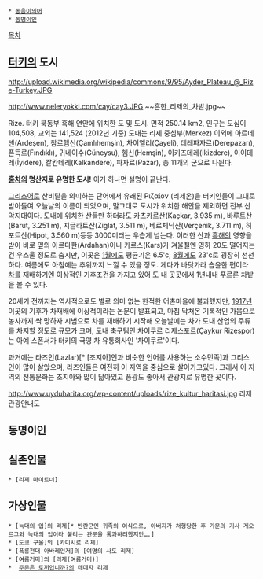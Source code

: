  * [[동음이의어]]
 * [[동명이인]]

[[목차]]

== [[터키]]의 도시 ==
http://upload.wikimedia.org/wikipedia/commons/9/95/Ayder_Plateau_@_Rize-Turkey.JPG

http://www.neleryokki.com/cay/cay3.JPG
~~흔한_리제의_차밭.jpg~~

Rize. 터키 북동부 흑해 연안에 위치한 도 및 도시. 면적 250.14 km2, 인구는 도심이 104,508, 교외는 141,524 (2012년 기준)
도내는 리제 중심부(Merkez) 이외에 아르데셴(Ardeşen), 참르헴신(Çamlıhemşin), 차이엘리(Çayeli), 데레파자르(Derepazarı), 픈득르(Fındıklı), 귀네이수(Güneysu), 헴신(Hemşin), 이키즈데레(İkizdere), 이이데레(İyidere), 칼칸데레(Kalkandere), 파자르(Pazar), 총 11개의 군으로 나뉜다.

'''[[홍차]]의 명산지로 유명한 도시!''' 이거 하나면 설명이 끝난다.

[[그리스어]]로 산비탈을 의미하는 단어에서 유래된 Ριζαίον (리제온)을 터키인들이 그대로 받아들여 오늘날의 이름이 되었으며, 말그대로 도시가 위치한 해안을 제외하면 전부 산악지대이다. 도내에 위치한 산들만 하더라도 카츠카르산(Kaçkar, 3.935 m), 바루트산(Barut, 3.251 m), 지글라트산(Ziglat, 3.511 m), 베르체닉산(Verçenik, 3.711 m), 히포트산(Hipot, 3.560 m)등등 3000미터는 우습게 넘는다. 이러한 산과 [[흑해]]의 영향을 받아 바로 옆의 아르다한(Ardahan)이나 카르스(Kars)가 겨울철엔 영하 20도 떨어지는건 우스울 정도로 춥지만, 이곳은 [[1월]]에도 평균기온 6.5'c, [[8월]]에도 23'c로 굉장히 선선하다. 여름에도 아침에는 추위까지 느낄 수 있을 정도. 게다가 바닷가라 습윤한 편이라 [[차]]를 재배하기엔 이상적인 기후조건을 가지고 있어 도 내 곳곳에서 1년내내 푸르른 차밭을 볼 수 있다.

20세기 전까지는 역사적으로도 별로 의미 없는 한적한 어촌마을에 불과했지만, [[1917년]] 이곳의 기후가 차재배에 이상적이라는 논문이 발표되고, 마침 닥쳐온 기록적인 가뭄으로 농사까지 싹 망하자 시범으로 차를 재배하기 시작해 오늘날에는 차가 도내 산업의 주류를 차지할 정도로 규모가 크며, 도내 축구팀인 차이쿠르 리제스포르(Çaykur Rizespor)는 아예 스폰서가 터키의 국영 차 유통회사인 '차이쿠르'이다.

과거에는 라즈인(Lazlar)[* [조지아]인과 비슷한 언어를 사용하는 소수민족]과 그리스인이 많이 살았으며, 라즈인들은 여전히 이 지역을 중심으로 살아가고있다. 그래서 이 지역의 전통문화는 조지아와 많이 닮아있고 풍광도 좋아서 관광지로 유명한 곳이다.

http://www.uyduharita.org/wp-content/uploads/rize_kultur_haritasi.jpg
리제 관광안내도
== 동명이인 ==

== 실존인물 ==
 * [리제 마이트너]

== 가상인물 ==
 * [늑대의 입]의 리제[* 반란군인 귀족의 여식으로, 아버지가 처형당한 후 가문의 기사 게오르그와 늑대의 입이라 불리는 관문을 통과하려했지만….]
 * [도쿄 구울]의 [카미시로 리제]
 * [폭룡전대 아바레인저]의 [여명의 사도 리제]
 * [여름거미]의 [리제(여름거미)]
 *  [[주문은 토끼입니까%3F|주문은 토끼입니까?]]의 테데자 리제
